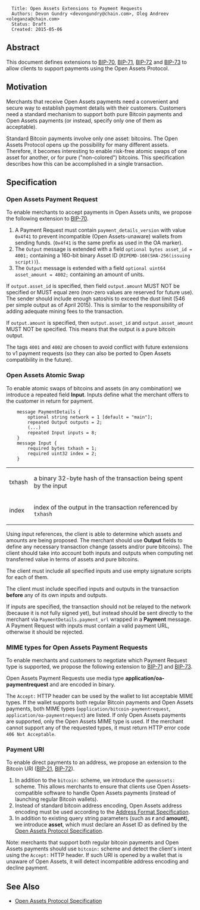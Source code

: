 <pre>
  Title: Open Assets Extensions to Payment Requests
  Authors: Devon Gundry <devongundry@chain.com>, Oleg Andreev <oleganza@chain.com>
  Status: Draft
  Created: 2015-05-06
</pre>

==Abstract==

This document defines extensions to [https://github.com/bitcoin/bips/blob/master/bip-0070.mediawiki BIP-70], [https://github.com/bitcoin/bips/blob/master/bip-0071.mediawiki BIP-71], [https://github.com/bitcoin/bips/blob/master/bip-0072.mediawiki BIP-72] and [https://github.com/bitcoin/bips/blob/master/bip-0073.mediawiki BIP-73] to allow clients to support payments using the Open Assets Protocol.

==Motivation==

Merchants that receive Open Assets payments need a convenient and secure way to establish payment details with their customers. Customers need a standard mechanism to support both pure Bitcoin payments and Open Assets payments (or instead, specify only one of them as acceptable).

Standard Bitcoin payments involve only one asset: bitcoins. The Open Assets Protocol opens up the possibility for many different assets. Therefore, it becomes interesting to enable risk-free atomic swaps of one asset for another, or for pure ("non-colored") bitcoins. This specification describes how this can be accomplished in a single transaction.

==Specification==

===Open Assets Payment Request===

To enable merchants to accept payments in Open Assets units, we propose the following extension to [https://github.com/bitcoin/bips/blob/master/bip-0070.mediawiki BIP-70].

# A Payment Request must contain <code>payment_details_version</code> with value <code>0x4f41</code> to prevent incompatible (Open Assets-unaware) wallets from sending funds. (<code>0x4f41</code> is the same prefix as used in the OA marker).
# The <code>Output</code> message is extended with a field <code>optional bytes asset_id = 4001;</code> containing a 160-bit binary Asset ID (<code>RIPEMD-160(SHA-256(issuing script))</code>).
# The <code>Output</code> message is extended with a field <code>optional uint64 asset_amount = 4002;</code> containing an amount of units.

If <code>output.asset_id</code> is specified, then field <code>output.amount</code> MUST NOT be specified or MUST equal zero (non-zero values are reserved for future use). The sender should include enough satoshis to exceed the dust limit (546 per simple output as of April 2015). This is similar to the responsibility of adding adequate mining fees to the transaction.

If <code>output.amount</code> is specified, then <code>output.asset_id</code> and <code>output.asset_amount</code> MUST NOT be specified. This means that the output is a pure bitcoin output.

The tags <code>4001</code> and <code>4002</code> are chosen to avoid conflict with future extensions to v1 payment requests (so they can also be ported to Open Assets compatibility in the future).

===Open Assets Atomic Swap===

To enable atomic swaps of bitcoins and assets (in any combination) we introduce a repeated field '''Input'''. Inputs define what the merchant offers to the customer in return for payment.

<pre>
    message PaymentDetails {
        optional string network = 1 [default = "main"];
        repeated Output outputs = 2;
        (...)
        repeated Input inputs = 8;
    }
    message Input {
        required bytes txhash = 1;
        required uint32 index = 2;
    }
</pre>
{|
| txhash || a binary 32-byte hash of the transaction being spent by the input
|-
| index || index of the output in the transaction referenced by <code>txhash</code>
|}

Using input references, the client is able to determine which assets and amounts are being proposed. The merchant should use '''Output''' fields to define any necessary transaction change (assets and/or pure bitcoins). The client should take into account both inputs and outputs when computing net transferred value in terms of assets and pure bitcoins.

The client must include all specified inputs and use empty signature scripts for each of them.

The client must include specified inputs and outputs in the transaction '''before''' any of its own inputs and outputs.

If inputs are specified, the transaction should not be relayed to the network (because it is not fully signed yet), but instead should be sent directly to the merchant via <code>PaymentDetails.payment_url</code> wrapped in a '''Payment''' message. A Payment Request with inputs must contain a valid payment URL, otherwise it should be rejected.

===MIME types for Open Assets Payment Requests===

To enable merchants and customers to negotiate which Payment Request type is supported, we propose the following extension to [https://github.com/bitcoin/bips/blob/master/bip-0071.mediawiki BIP-71] and [https://github.com/bitcoin/bips/blob/master/bip-0073.mediawiki BIP-73]. 

Open Assets Payment Requests use media type '''application/oa-paymentrequest''' and are encoded in binary.

The <code>Accept:</code> HTTP header can be used by the wallet to list acceptable MIME types. If the wallet supports both regular Bitcoin payments and Open Assets payments, both MIME types (<code>application/bitcoin-paymentrequest</code>, <code>application/oa-paymentrequest</code>) are listed. If only Open Assets payments are supported, only the Open Assets MIME type is used. If the merchant cannot support any of the requested types, it must return HTTP error code <code>406 Not Acceptable</code>.

===Payment URI===

To enable direct payments to an address, we propose an extension to the Bitcoin URI ([https://github.com/bitcoin/bips/blob/master/bip-0021.mediawiki BIP-21], [https://github.com/bitcoin/bips/blob/master/bip-0072.mediawiki BIP-72]).

# In addition to the <code>bitcoin:</code> scheme, we introduce the <code>openassets:</code> scheme. This allows merchants to ensure that clients use Open Assets-compatible software to handle Open Assets payments (instead of launching regular Bitcoin wallets).
# Instead of standard bitcoin address encoding, Open Assets address encoding must be used according to the [[address-format.mediawiki|Address Format Specification]].
# In addition to existing query string parameters (such as '''r''' and '''amount'''), we introduce '''asset''', which must declare an Asset ID as defined by the [[specification.mediawiki|Open Assets Protocol Specification]].

Note: merchants that support both regular bitcoin payments and Open Assets payments should use <code>bitcoin:</code> scheme and detect the client's intent using the <code>Accept:</code> HTTP header. If such URI is opened by a wallet that is unaware of Open Assets, it will detect incompatible address encoding and decline payment.

==See Also==

* [[specification.mediawiki|Open Assets Protocol Specification]]
